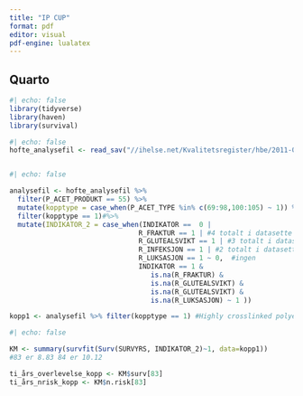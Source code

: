 ```yaml
---
title: "IP CUP"
format: pdf
editor: visual
pdf-engine: lualatex
---
```


## Quarto

```r
#| echo: false
library(tidyverse)
library(haven)
library(survival)


```

```r
#| echo: false
hofte_analysefil <- read_sav("//ihelse.net/Kvalitetsregister/hbe/2011-06449/STATISTIKK/Hofte/2024/Hofte_2024.sav")



```

```r
#| echo: false

analysefil <- hofte_analysefil %>% 
  filter(P_ACET_PRODUKT == 55) %>% 
  mutate(kopptype = case_when(P_ACET_TYPE %in% c(69:98,100:105) ~ 1)) %>% 
  filter(kopptype == 1)#%>% 
  mutate(INDIKATOR_2 = case_when(INDIKATOR ==  0 |
                                R_FRAKTUR == 1 | #4 totalt i datasette
                                R_GLUTEALSVIKT == 1 | #3 totalt i datasette
                                R_INFEKSJON == 1 | #2 totalt i datasette
                                R_LUKSASJON == 1 ~ 0,  #ingen 
                                INDIKATOR == 1 & 
                                   is.na(R_FRAKTUR) &
                                   is.na(R_GLUTEALSVIKT) &
                                   is.na(R_GLUTEALSVIKT) &
                                   is.na(R_LUKSASJON) ~ 1 ))

kopp1 <- analysefil %>% filter(kopptype == 1) #Highly crosslinked polyethylen


```

```r
#| echo: false

KM <- summary(survfit(Surv(SURVYRS, INDIKATOR_2)~1, data=kopp1))
#83 er 8.83 84 er 10.12

ti_års_overlevelse_kopp <- KM$surv[83] 
ti_års_nrisk_kopp <- KM$n.risk[83]
```
